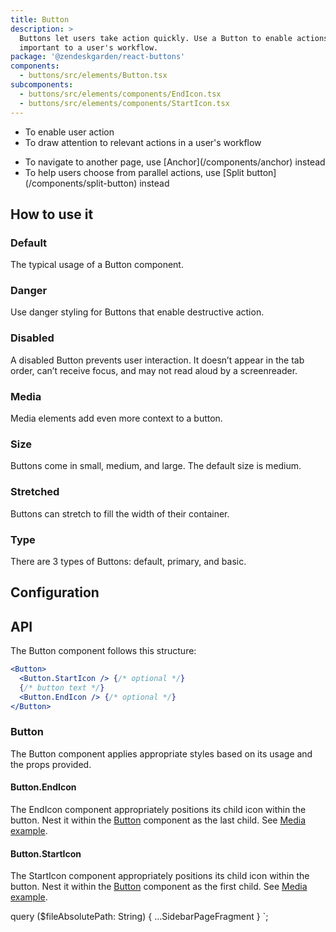```yaml
---
title: Button
description: >
  Buttons let users take action quickly. Use a Button to enable actions or decisions that are
  important to a user's workflow.
package: '@zendeskgarden/react-buttons'
components:
  - buttons/src/elements/Button.tsx
subcomponents:
  - buttons/src/elements/components/EndIcon.tsx
  - buttons/src/elements/components/StartIcon.tsx
---
```


<Usage>
  <Use>
    <ul>
      <li>To enable user action</li>
      <li>To draw attention to relevant actions in a user's workflow</li>
    </ul>
  </Use>
  <Misuse>
    <ul>
      <li>
        <Markdown>To navigate to another page, use [Anchor](/components/anchor) instead</Markdown>
      </li>
      <li>
        <Markdown>
          To help users choose from parallel actions, use [Split button](/components/split-button)
          instead
        </Markdown>
      </li>
    </ul>
  </Misuse>
</Usage>

## How to use it

### Default

The typical usage of a Button component.


<CodeExample code={ButtonDefaultCode}>
  <ButtonDefault />
</CodeExample>

### Danger

Use danger styling for Buttons that enable destructive action.


<CodeExample code={ButtonDangerCode}>
  <ButtonDanger />
</CodeExample>

### Disabled

A disabled Button prevents user interaction. It doesn’t appear in the tab order, can’t receive focus, and may not read
aloud by a screenreader.


<CodeExample code={ButtonDisabledCode}>
  <ButtonDisabled />
</CodeExample>

### Media

Media elements add even more context to a button.


<CodeExample code={ButtonMediaCode}>
  <ButtonMedia />
</CodeExample>

### Size

Buttons come in small, medium, and large. The default size is medium.


<CodeExample code={ButtonSizesCode}>
  <ButtonSizes />
</CodeExample>

### Stretched

Buttons can stretch to fill the width of their container.


<CodeExample code={ButtonStretchedCode}>
  <ButtonStretched />
</CodeExample>

### Type

There are 3 types of Buttons: default, primary, and basic.


<CodeExample code={ButtonTypesCode}>
  <ButtonTypes />
</CodeExample>

## Configuration

<Configuration reactPackage={props.data.mdx.package} components={props.data.mdx.components} />

## API

The Button component follows this structure:

```jsx
<Button>
  <Button.StartIcon /> {/* optional */}
  {/* button text */}
  <Button.EndIcon /> {/* optional */}
</Button>
```

### Button

<Component components={props.data.mdx.components} componentName="button" />

The Button component applies appropriate styles based on its usage and the props provided.

<PropSheet components={props.data.mdx.components} componentName="button" />

#### Button.EndIcon

<Component components={props.data.mdx.subcomponents} componentName="button.endIcon" />

The EndIcon component appropriately positions its child icon within the button. Nest it within the
[Button](#button) component as the last child. See [Media example](#media).

<PropSheet components={props.data.mdx.subcomponents} componentName="button.endIcon" />

#### Button.StartIcon

<Component components={props.data.mdx.subcomponents} componentName="button.startIcon" />

The StartIcon component appropriately positions its child icon within the button. Nest it within the
[Button](#button) component as the first child. See [Media example](#media).

<PropSheet components={props.data.mdx.subcomponents} componentName="button.startIcon" />


  query ($fileAbsolutePath: String) {
    ...SidebarPageFragment
  }
`;
